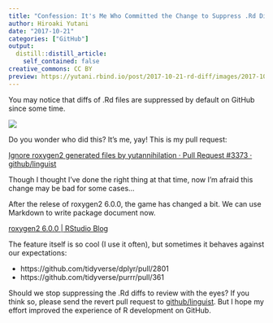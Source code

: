 ```yaml
---
title: "Confession: It's Me Who Committed the Change to Suppress .Rd Diffs On GitHub"
author: Hiroaki Yutani
date: "2017-10-21"
categories: ["GitHub"]
output:
  distill::distill_article:
    self_contained: false
creative_commons: CC BY
preview: https://yutani.rbind.io/post/2017-10-21-rd-diff/images/2017-10-21-diff-suppressed.png
---
```


You may notice that diffs of .Rd files are suppressed by default on GitHub since some time.

![](./images/2017-10-21-diff-suppressed.png)

Do you wonder who did this? It's me, yay! This is my pull request:

[Ignore roxygen2 generated files by yutannihilation · Pull Request #3373 · github/linguist](https://github.com/github/linguist/pull/3373)

Though I thought I've done the right thing at that time, now I'm afraid this change may be bad for some cases...

After the relese of roxygen2 6.0.0, the game has changed a bit. We can use Markdown to write package document now.

[roxygen2 6.0.0 | RStudio Blog](https://blog.rstudio.com/2017/02/01/roxygen2-6-0-0/)

The feature itself is so cool (I use it often), but sometimes it behaves against our expectations:

* https://github.com/tidyverse/dplyr/pull/2801
* https://github.com/tidyverse/purrr/pull/361

Should we stop suppressing the .Rd diffs to review with the eyes? If you think so, please send the revert pull request to [github/linguist]((https://github.com/github/linguist)). But I hope my effort improved the experience of R development on GitHub.
